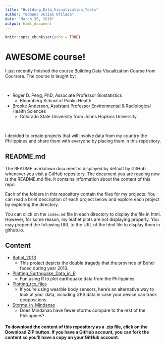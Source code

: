 ```yaml
---
title: "Building_Data_Visualization_Tools"
author: "Edmund Julian Ofilada"
date: "March 30, 2018"
output: html_document
---
```


```r
knitr::opts_chunk$set(echo = TRUE)
```

# AWESOME course!

I just recently finished the course Building Data Visualization Course from Coursera. The course is taught by:    

<br>

- Roger D. Peng, PhD, Associate Professor Biostatistics 
    - Bloomberg School of Public Health
     
- Brooke Anderson,  Assistant Professor Environmental & Radiological Health Sciences
    - Colorado State University from Johns Hopkins University

<br>

I decided to create projects that will involve data from my country the Philippines and share them with everyone by placing them in this repository. 

## README.md

The README markdown document is displayed by default by GitHub whenever you visit a GitHub repository. The document you are reading now is the README.md file. It contains information about the content of this repo.

Each of the folders in this repository contain the files for my  projects. You can read a brief description of each project below and explore each project by exploring the directory.

You can click on the `index.md` file in each directory to display the file in html.  However, for some reason, my leaflet plots are not displaying properly. You may prepend the following URL to the URL of the html file to display them in github.io.

## Content 

- [Bohol_2013](/Bohol_2013/)
     - This project depicts the double tragedy that the province of Bohol faced during year 2013.
     
- [Plotting_Earthquake_Data_in_R](/Plotting_Earthquake_Data_in_R/)
     - Fun using R to plot earthquake data from the Philippines
     
- [Plotting_tcx_files](/Plotting_tcx_files/)
     - If you're using wearble body sensors, here's an alternative way to look at your data, including GPS data in case your device can track geopositions.
     
- [Storms_in_Mindanao](/Storms_in_Mindanao/)
     - Does Mindanao have fewer storms compare to the rest of the Philippines?

#### To download the content of this repository as a .zip file, click on the Download ZIP button. If you have a GitHub account, you can fork the content so you'll have a copy on your GitHub account.  
